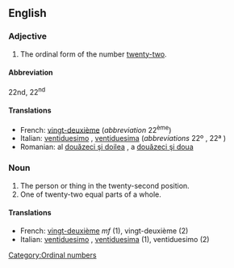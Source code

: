 ==English==

===Adjective===
{{en-adj|-}}

# The ordinal form of the number [[twenty-two]].

====Abbreviation====
22nd, 22<sup>nd</sup>

====Translations====

*French: [[vingt-deuxième]] (''abbreviation'' 22<sup>ème</sup>)
*Italian: [[ventiduesimo]] {{m}}, [[ventiduesima]]  {{f}} (''abbreviations'' 22º {{m}}, 22ª {{f}})
*Romanian: al [[douăzeci şi doilea]] {{m}}, a [[douăzeci şi doua]] {{f}}

===Noun===
{{en-noun}}

# The person or thing in the twenty-second position.
# One of twenty-two equal parts of a whole.

====Translations====

*French: [[vingt-deuxième]] ''mf'' (1), vingt-deuxième {{m}} (2)
*Italian: [[ventiduesimo]] {{m}}, [[ventiduesima]] {{f}} (1), ventiduesimo {{m}} (2)

[[Category:Ordinal numbers]]